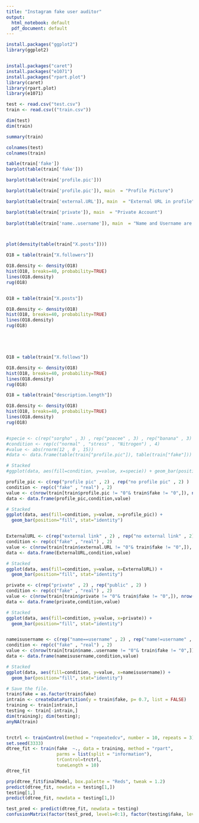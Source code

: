 ```yaml
---
title: "Instagram fake user auditor"
output:
  html_notebook: default
  pdf_document: default
---
```


```r

install.packages("ggplot2")
library(ggplot2)


install.packages("caret")
install.packages("e1071")
install.packages("rpart.plot")
library(caret)
library(rpart.plot)
library(e1071)
```

```r


test <- read.csv("test.csv")
train <- read.csv(("train.csv"))

dim(test)
dim(train)

summary(train)

colnames(test)
colnames(train)

table(train['fake'])
barplot(table(train['fake']))

barplot(table(train['profile.pic']))

barplot(table(train['profile.pic']), main  = "Profile Picture")

barplot(table(train['external.URL']), main  = "External URL in profile")

barplot(table(train['private']), main  = "Private Account")
   
barplot(table(train['name..username']), main  = "Name and Username are same")



plot(density(table(train["X.posts"])))

O18 = table(train["X.followers"])

O18.density <- density(O18)
hist(O18, breaks=40, probability=TRUE)
lines(O18.density)
rug(O18)


O18 = table(train["X.posts"])

O18.density <- density(O18)
hist(O18, breaks=40, probability=TRUE)
lines(O18.density)
rug(O18)





O18 = table(train["X.follows"])

O18.density <- density(O18)
hist(O18, breaks=40, probability=TRUE)
lines(O18.density)
rug(O18)

O18 = table(train["description.length"])

O18.density <- density(O18)
hist(O18, breaks=40, probability=TRUE)
lines(O18.density)
rug(O18)


#specie <- c(rep("sorgho" , 3) , rep("poacee" , 3) , rep("banana" , 3) , rep("triticum" , 3) )
#condition <- rep(c("normal" , "stress" , "Nitrogen") , 4)
#value <- abs(rnorm(12 , 0 , 15))
#data <- data.frame(table(train["profile.pic"]), table(train["fake"]))

# Stacked
#ggplot(data, aes(fill=condition, y=value, x=specie)) + geom_bar(position="stack", stat="identity")

profile_pic <- c(rep("profile pic" , 2) , rep("no profile pic" , 2) )
condition <- rep(c("fake" , "real") , 2)
value <- c(nrow(train[train$profile.pic != "0"& train$fake != "0",]), nrow(train[train$profile.pic != "0"& train$fake != "1",]), nrow(train[train$profile.pic != "1"& train$fake != "0",]), nrow(train[train$profile.pic != "1"& train$fake != "1",]))
data <- data.frame(profile_pic,condition,value)

# Stacked
ggplot(data, aes(fill=condition, y=value, x=profile_pic)) + 
  geom_bar(position="fill", stat="identity")


ExternalURL <- c(rep("external link" , 2) , rep("no external link" , 2) )
condition <- rep(c("fake" , "real") , 2)
value <- c(nrow(train[train$external.URL != "0"& train$fake != "0",]), nrow(train[train$external.URL != "0"& train$fake != "1",]), nrow(train[train$external.URL != "1"& train$fake != "0",]), nrow(train[train$external.URL != "1"& train$fake != "1",]))
data <- data.frame(ExternalURL,condition,value)

# Stacked
ggplot(data, aes(fill=condition, y=value, x=ExternalURL)) + 
  geom_bar(position="fill", stat="identity")

private <- c(rep("private" , 2) , rep("public" , 2) )
condition <- rep(c("fake" , "real") , 2)
value <- c(nrow(train[train$private != "0"& train$fake != "0",]), nrow(train[train$private != "0"& train$fake != "1",]), nrow(train[train$private != "1"& train$fake != "0",]), nrow(train[train$private != "1"& train$fake != "1",]))
data <- data.frame(private,condition,value)

# Stacked
ggplot(data, aes(fill=condition, y=value, x=private)) + 
  geom_bar(position="fill", stat="identity")


nameisusername <- c(rep("name==username" , 2) , rep("name!=username" , 2) )
condition <- rep(c("fake" , "real") , 2)
value <- c(nrow(train[train$name..username != "0"& train$fake != "0",]), nrow(train[train$name..username != "0"& train$fake != "1",]), nrow(train[train$name..username != "1"& train$fake != "0",]), nrow(train[train$name..username != "1"& train$fake != "1",]))
data <- data.frame(nameisusername,condition,value)

# Stacked
ggplot(data, aes(fill=condition, y=value, x=nameisusername)) + 
  geom_bar(position="fill", stat="identity")

```

```r

# Save the file.
train$fake = as.factor(train$fake)
intrain <- createDataPartition(y = train$fake, p= 0.7, list = FALSE)
training <- train[intrain,]
testing <- train[-intrain,]
dim(training); dim(testing);
anyNA(train)


trctrl <- trainControl(method = "repeatedcv", number = 10, repeats = 3)
set.seed(3333)
dtree_fit <- train(fake  ~., data = training, method = "rpart",
                   parms = list(split = "information"),
                   trControl=trctrl,
                   tuneLength = 10)
dtree_fit

prp(dtree_fit$finalModel, box.palette = "Reds", tweak = 1.2)
predict(dtree_fit, newdata = testing[1,])
testing[1,]
predict(dtree_fit, newdata = testing[1,])

test_pred <- predict(dtree_fit, newdata = testing)
confusionMatrix(factor(test_pred, levels=0:1), factor(testing$fake, levels=0:1) )  #check accuracy

```

